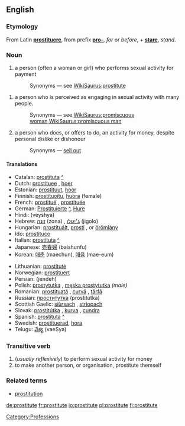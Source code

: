 ==English==
{{wikipedia}}

===Etymology===
From Latin '''[[prostituere]]''', from prefix '''[[pro-]]''', ''for'' or ''before'', + '''[[stare]]''', ''stand''.

===Noun===
{{en-noun-reg}}

#a person (often a woman or girl) who performs sexual activity for payment
#:Synonyms — see [[WikiSaurus:prostitute]]
[[Category:Professions]]
#a person who is perceived as engaging in sexual activity with many people.
#:Synonyms — see [[WikiSaurus:promiscuous woman]],[[WikiSaurus:promiscuous man]]
#a person who does, or offers to do, an activity for money, despite personal dislike or dishonour
#:Synonyms — [[sell out]]

==== Translations ====
{{top}}
*Catalan: [[prostituta]] {{f}} [[:ca:prostituta|^]] 
*Dutch: [[prostituee]] {{f}}, [[hoer]] {{f}}
*Estonian: [[prostituut]], [[hoor]]
*Finnish: [[prostituoitu]], [[huora]] (female)
*French: [[prostitué]] {{m}}, [[prostituée]] {{f}}
*German: [[Prostituierte]] {{f}} [[:de:Prostituierte|^]], [[Hure]] {{f}}
*Hindi: (veyshya)
*Hebrew: [[זונה]] (zona) {{f}}, [[ג׳יגולו]] (jigolo) {{m}}
*Hungarian: [[prostituált]], [[prosti]] {{f}}, or [[örömlány]] {{f}}
*Ido: [[prostituco]]
*Italian: [[prostituta]] {{f}} [[:it:prostituta|^]]
*Japanese: [[売春婦]] (baishunfu)
*Korean: [[매춘]] (maechun), [[매음]] (mae-eum)
{{mid}}
*Lithuanian: [[prostitutė]] {{f}}
*Norwegian: [[prostituert]] {{m}}
*Persian: {{FAchar|[[جنده]]}} (jendeh)
*Polish: [[prostytutka]] {{f}}, [[męska prostytutka]] ''(male)''
*Romanian: [[prostituată]] {{f}}, [[curvă]] {{f}}, [[târfă]] {{f}}
*Russian: [[проститутка]] (prostitútka) {{f}}
*Scottish Gaelic: [[siùrsach]] {{f}}, [[strìopach]] {{f}}
*Slovak: [[prostitútka#Slovak|prostitútka]] {{f}}, [[kurva#Slovak|kurva]] {{f}}, [[cundra#Slovak|cundra]] {{f}}
*Spanish: [[prostituta]] {{f}} [[:es:prostituta|^]]
*Swedish: [[prostituerad]], [[hora]]
*Telugu: [[వేశ్య]] (vaeSya)
{{bottom}}

===Transitive verb===
{{en-verb|prostitut|ing}}

# (''usually reflexively'') to perform sexual activity for money
#to make another person, or organisation, prostitute themself

===Related terms===
*[[prostitution]]

[[de:prostitute]]
[[fr:prostitute]]
[[io:prostitute]]
[[pl:prostitute]]
[[fi:prostitute]]